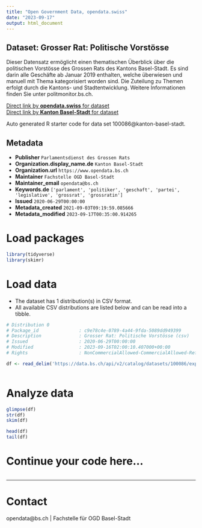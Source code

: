 ```yaml
---
title: "Open Government Data, opendata.swiss"
date: "2023-09-17"
output: html_document
---
```


## Dataset: Grosser Rat: Politische Vorstösse

Dieser Datensatz ermöglicht einen thematischen Überblick über die politischen Vorstösse des Grossen Rats des Kantons Basel-Stadt. Es sind darin alle Geschäfte ab Januar 2019 enthalten, welche überwiesen und manuell mit Thema kategorisiert worden sind. Die Zuteilung zu Themen erfolgt durch die Kantons- und Stadtentwicklung. Weitere Informationen finden Sie unter politmonitor.bs.ch.

[Direct link by **opendata.swiss** for dataset](https://opendata.swiss/de/dataset/grosser-rat-politische-vorstosse)<br>
[Direct link by **Kanton Basel-Stadt** for dataset](https://data.bs.ch/explore/dataset/100086/)

Auto generated R starter code for data set 100086@kanton-basel-stadt.

## Metadata

- **Publisher** `Parlamentsdienst des Grossen Rats`
- **Organization.display_name.de** `Kanton Basel-Stadt`
- **Organization.url** `https://www.opendata.bs.ch`
- **Maintainer** `Fachstelle OGD Basel-Stadt`
- **Maintainer_email** `opendata@bs.ch`
- **Keywords.de** `['parlament', 'politiker', 'geschaft', 'partei', 'legislative', 'grossrat', 'grossratin']`
- **Issued** `2020-06-29T00:00:00`
- **Metadata_created** `2021-09-03T09:19:59.085666`
- **Metadata_modified** `2023-09-17T00:35:00.914265`


# Load packages

```r

library(tidyverse)
library(skimr)

```

# Load data

-   The dataset has 1 distribution(s) in CSV format.
-   All available CSV distributions are listed below and can be read into a tibble.

```r

# Distribution 0
# Package_id               : c9e78c4e-0789-4a44-9fda-5089dd949399
# Description              : Grosser Rat: Politische Vorstösse (csv)
# Issued                   : 2020-06-29T00:00:00
# Modified                 : 2023-09-16T02:00:10.407000+00:00
# Rights                   : NonCommercialAllowed-CommercialAllowed-ReferenceRequired

df <- read_delim('https://data.bs.ch/api/v2/catalog/datasets/100086/exports/csv')



```

# Analyze data

```r

glimpse(df)
str(df)
skim(df)

head(df)
tail(df)

```

# Continue your code here...

```r

```

------------------------------------------------------------------------

# Contact

opendata@bs.ch | Fachstelle für OGD Basel-Stadt
